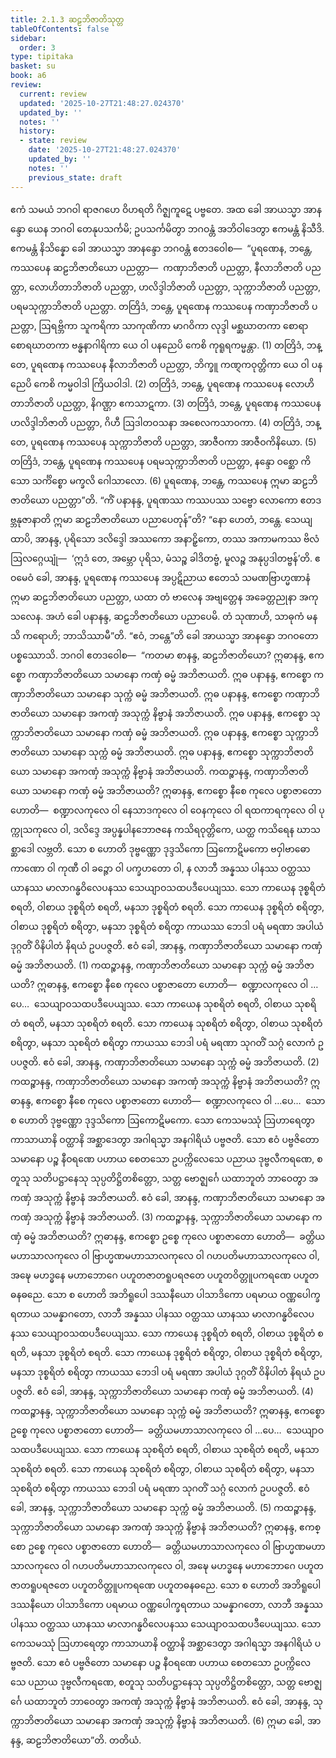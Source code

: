 ```yaml
---
title: 2.1.3 ဆဠဘိဇာတိသုတ္တ
tableOfContents: false
sidebar:
  order: 3
type: tipitaka
basket: su
book: a6
review:
  current: review
  updated: '2025-10-27T21:48:27.024370'
  updated_by: ''
  notes: ''
  history:
  - state: review
    date: '2025-10-27T21:48:27.024370'
    updated_by: ''
    notes: ''
    previous_state: draft
---
```



<ReviewStatus review={frontmatter.review} showDetails={true} />

<HypothesisAnnotation frontmatter={frontmatter} />

<DynamicBreadcrumb />

<Division number="57" book="a6" e="ch" v="16" p="336">

<Paragraph number="478" book="a6">
ဧကံ သမယံ ဘဂဝါ ရာဇဂဟေ ဝိဟရတိ ဂိဇ္ဈကူဋေ ပဗ္ဗတေ. အထ ခေါ အာယသ္မာ အာနန္ဒော ယေန ဘဂဝါ တေနုပသင်္ကမိ; ဥပသင်္ကမိတွာ ဘဂဝန္တံ အဘိဝါဒေတွာ ဧကမန္တံ နိသီဒိ. ဧကမန္တံ နိသိန္နော ခေါ အာယသ္မာ အာနန္ဒော ဘဂဝန္တံ ဧတဒဝေါစ—  “ပူရဏေန, ဘန္တေ, ကဿပေန ဆဠဘိဇာတိယော ပညတ္တာ—  ကဏှာဘိဇာတိ ပညတ္တာ, နီလာဘိဇာတိ ပညတ္တာ, လောဟိတာဘိဇာတိ ပညတ္တာ, ဟလိဒ္ဒါဘိဇာတိ ပညတ္တာ, သုက္ကာဘိဇာတိ ပညတ္တာ, ပရမသုက္ကာဘိဇာတိ ပညတ္တာ.
</Paragraph>

<Paragraph number="479" book="a6">
တတြိဒံ, ဘန္တေ, ပူရဏေန ကဿပေန ကဏှာဘိဇာတိ ပညတ္တာ, ဩရဗ္ဘိကာ သူကရိကာ သာကုဏိကာ မာဂဝိကာ လုဒ္ဒါ မစ္ဆဃာတကာ စောရာ စောရဃာတကာ ဗန္ဓနာဂါရိကာ ယေ ဝါ ပနညေပိ ကေစိ ကုရူရကမ္မန္တာ. (1)
</Paragraph>

<Paragraph number="480" book="a6">
တတြိဒံ, ဘန္တေ, ပူရဏေန ကဿပေန နီလာဘိဇာတိ ပညတ္တာ, ဘိက္ခူ ကဏ္ဋကဝုတ္တိကာ ယေ ဝါ ပနညေပိ ကေစိ ကမ္မဝါဒါ ကြိယဝါဒါ. (2)
</Paragraph>

<Paragraph number="481" book="a6">
တတြိဒံ, ဘန္တေ, ပူရဏေန ကဿပေန လောဟိတာဘိဇာတိ ပညတ္တာ, နိဂဏ္ဌာ ဧကသာဋကာ. (3)
</Paragraph>

<Paragraph number="482" book="a6">
တတြိဒံ, ဘန္တေ, ပူရဏေန ကဿပေန ဟလိဒ္ဒါဘိဇာတိ ပညတ္တာ, ဂိဟီ ဩဒါတဝသနာ အစေလကသာဝကာ. (4)
</Paragraph>

<Paragraph number="483" book="a6">
တတြိဒံ, ဘန္တေ, ပူရဏေန ကဿပေန သုက္ကာဘိဇာတိ ပညတ္တာ, အာဇီဝကာ အာဇီဝကိနိယော. (5)
</Paragraph>

<Paragraph number="484" book="a6">
တတြိဒံ, ဘန္တေ, ပူရဏေန ကဿပေန ပရမသုက္ကာဘိဇာတိ ပညတ္တာ, နန္ဒော ဝစ္ဆော ကိသော သင်္ကိစ္စော မက္ခလိ ဂေါသာလော. (6)
</Paragraph>

<Paragraph number="485" book="a6">
ပူရဏေန, ဘန္တေ, ကဿပေန ဣမာ ဆဠဘိဇာတိယော ပညတ္တာ”တိ.
</Paragraph>

<Paragraph number="486" book="a6">
“ကိံ ပနာနန္ဒ, ပူရဏဿ ကဿပဿ သဗ္ဗော လောကော ဧတဒဗ္ဘနုဇာနာတိ ဣမာ ဆဠဘိဇာတိယော ပညာပေတုန်”တိ? “နော ဟေတံ, ဘန္တေ. သေယျထာပိ, အာနန္ဒ, ပုရိသော ဒလိဒ္ဒေါ အဿကော အနာဠှိကော, တဿ အကာမကဿ ဗိလံ ဩလဂ္ဂေယျုံ—  ‘ဣဒံ တေ, အမ္ဘော ပုရိသ, မံသဉ္စ ခါဒိတဗ္ဗံ, မူလဉ္စ အနုပ္ပဒါတဗ္ဗန်’တိ. ဧဝမေဝံ ခေါ, အာနန္ဒ, ပူရဏေန ကဿပေန အပ္ပဋိညာယ ဧတေသံ သမဏဗြာဟ္မဏာနံ ဣမာ ဆဠဘိဇာတိယော ပညတ္တာ, ယထာ တံ ဗာလေန အဗျတ္တေန အခေတ္တညုနာ အကုသလေန.
</Paragraph>

<Paragraph number="487" book="a6">
အဟံ ခေါ ပနာနန္ဒ, ဆဠဘိဇာတိယော ပညာပေမိ. တံ သုဏာဟိ, သာဓုကံ မနသိ ကရောဟိ; ဘာသိဿာမီ”တိ. “ဧဝံ, ဘန္တေ”တိ ခေါ အာယသ္မာ အာနန္ဒော ဘဂဝတော ပစ္စဿောသိ. ဘဂဝါ ဧတဒဝေါစ—  “ကတမာ စာနန္ဒ, ဆဠဘိဇာတိယော? ဣဓာနန္ဒ, ဧကစ္စော ကဏှာဘိဇာတိယော သမာနော ကဏှံ ဓမ္မံ အဘိဇာယတိ. ဣဓ ပနာနန္ဒ, ဧကစ္စော ကဏှာဘိဇာတိယော သမာနော သုက္ကံ ဓမ္မံ အဘိဇာယတိ. ဣဓ ပနာနန္ဒ, ဧကစ္စော ကဏှာဘိဇာတိယော သမာနော အကဏှံ အသုက္ကံ နိဗ္ဗာနံ အဘိဇာယတိ. ဣဓ ပနာနန္ဒ, ဧကစ္စော သုက္ကာဘိဇာတိယော သမာနော ကဏှံ ဓမ္မံ အဘိဇာယတိ. ဣဓ ပနာနန္ဒ, ဧကစ္စော သုက္ကာဘိဇာတိယော သမာနော သုက္ကံ ဓမ္မံ အဘိဇာယတိ. ဣဓ ပနာနန္ဒ, ဧကစ္စော သုက္ကာဘိဇာတိယော သမာနော အကဏှံ အသုက္ကံ နိဗ္ဗာနံ အဘိဇာယတိ.
</Paragraph>

<Paragraph number="488" book="a6">
ကထဉ္စာနန္ဒ, ကဏှာဘိဇာတိယော သမာနော ကဏှံ ဓမ္မံ အဘိဇာယတိ? ဣဓာနန္ဒ, ဧကစ္စော နီစေ ကုလေ ပစ္စာဇာတော ဟောတိ—  စဏ္ဍာလကုလေ ဝါ နေသာဒကုလေ ဝါ ဝေနကုလေ ဝါ ရထကာရကုလေ ဝါ ပုက္ကုသကုလေ ဝါ, ဒလိဒ္ဒေ အပ္ပန္နပါနဘောဇနေ ကသိရဝုတ္တိကေ, ယတ္ထ ကသိရေန ဃာသစ္ဆာဒေါ လဗ္ဘတိ. သော စ ဟောတိ ဒုဗ္ဗဏ္ဏော ဒုဒ္ဒသိကော ဩကောဋိမကော ဗဝှါဗာဓော ကာဏော ဝါ ကုဏီ ဝါ ခဉ္ဇော ဝါ ပက္ခဟတော ဝါ, န လာဘီ အန္နဿ ပါနဿ ဝတ္ထဿ ယာနဿ မာလာဂန္ဓဝိလေပနဿ သေယျာဝသထပဒီပေယျဿ. သော ကာယေန ဒုစ္စရိတံ စရတိ, ဝါစာယ ဒုစ္စရိတံ စရတိ, မနသာ ဒုစ္စရိတံ စရတိ. သော ကာယေန ဒုစ္စရိတံ စရိတွာ, ဝါစာယ ဒုစ္စရိတံ စရိတွာ, မနသာ ဒုစ္စရိတံ စရိတွာ ကာယဿ ဘေဒါ ပရံ မရဏာ အပါယံ ဒုဂ္ဂတိံ ဝိနိပါတံ နိရယံ ဥပပဇ္ဇတိ. ဧဝံ ခေါ, အာနန္ဒ, ကဏှာဘိဇာတိယော သမာနော ကဏှံ ဓမ္မံ အဘိဇာယတိ. (1)
</Paragraph>

<Paragraph number="489" book="a6">
ကထဉ္စာနန္ဒ, ကဏှာဘိဇာတိယော သမာနော သုက္ကံ ဓမ္မံ အဘိဇာယတိ? ဣဓာနန္ဒ, ဧကစ္စော နီစေ ကုလေ ပစ္စာဇာတော ဟောတိ—  စဏ္ဍာလကုလေ ဝါ …ပေ…  သေယျာဝသထပဒီပေယျဿ. သော ကာယေန သုစရိတံ စရတိ, ဝါစာယ သုစရိတံ စရတိ, မနသာ သုစရိတံ စရတိ. သော ကာယေန သုစရိတံ စရိတွာ, ဝါစာယ သုစရိတံ စရိတွာ, မနသာ သုစရိတံ စရိတွာ ကာယဿ ဘေဒါ ပရံ မရဏာ သုဂတိံ သဂ္ဂံ လောကံ ဥပပဇ္ဇတိ. ဧဝံ ခေါ, အာနန္ဒ, ကဏှာဘိဇာတိယော သမာနော သုက္ကံ ဓမ္မံ အဘိဇာယတိ. (2)
</Paragraph>

<Paragraph number="490" book="a6">
ကထဉ္စာနန္ဒ, ကဏှာဘိဇာတိယော သမာနော အကဏှံ အသုက္ကံ နိဗ္ဗာနံ အဘိဇာယတိ? ဣဓာနန္ဒ, ဧကစ္စော နီစေ ကုလေ ပစ္စာဇာတော ဟောတိ—  စဏ္ဍာလကုလေ ဝါ …ပေ…  သော စ ဟောတိ ဒုဗ္ဗဏ္ဏော ဒုဒ္ဒသိကော ဩကောဋိမကော. သော ကေသမဿုံ ဩဟာရေတွာ ကာသာယာနိ ဝတ္ထာနိ အစ္ဆာဒေတွာ အဂါရသ္မာ အနဂါရိယံ ပဗ္ဗဇတိ. သော ဧဝံ ပဗ္ဗဇိတော သမာနော ပဉ္စ နီဝရဏေ ပဟာယ စေတသော ဥပက္ကိလေသေ ပညာယ ဒုဗ္ဗလီကရဏေ, စတူသု သတိပဋ္ဌာနေသု သုပ္ပတိဋ္ဌိတစိတ္တော, သတ္တ ဗောဇ္ဈင်္ဂေ ယထာဘူတံ ဘာဝေတွာ အကဏှံ အသုက္ကံ နိဗ္ဗာနံ အဘိဇာယတိ. ဧဝံ ခေါ, အာနန္ဒ, ကဏှာဘိဇာတိယော သမာနော အကဏှံ အသုက္ကံ နိဗ္ဗာနံ အဘိဇာယတိ. (3)
</Paragraph>

<Paragraph number="491" book="a6">
ကထဉ္စာနန္ဒ, သုက္ကာဘိဇာတိယော သမာနော ကဏှံ ဓမ္မံ အဘိဇာယတိ? ဣဓာနန္ဒ, ဧကစ္စော ဥစ္စေ ကုလေ ပစ္စာဇာတော ဟောတိ—  ခတ္တိယမဟာသာလကုလေ ဝါ ဗြာဟ္မဏမဟာသာလကုလေ ဝါ ဂဟပတိမဟာသာလကုလေ ဝါ, အဍ္ဎေ မဟဒ္ဓနေ မဟာဘောဂေ ပဟူတဇာတရူပရဇတေ ပဟူတဝိတ္တူပကရဏေ ပဟူတဓနဓညေ. သော စ ဟောတိ အဘိရူပေါ ဒဿနီယော ပါသာဒိကော ပရမာယ ဝဏ္ဏပေါက္ခရတာယ သမန္နာဂတော, လာဘီ အန္နဿ ပါနဿ ဝတ္ထဿ ယာနဿ မာလာဂန္ဓဝိလေပနဿ သေယျာဝသထပဒီပေယျဿ. သော ကာယေန ဒုစ္စရိတံ စရတိ, ဝါစာယ ဒုစ္စရိတံ စရတိ, မနသာ ဒုစ္စရိတံ စရတိ. သော ကာယေန ဒုစ္စရိတံ စရိတွာ, ဝါစာယ ဒုစ္စရိတံ စရိတွာ, မနသာ ဒုစ္စရိတံ စရိတွာ ကာယဿ ဘေဒါ ပရံ မရဏာ အပါယံ ဒုဂ္ဂတိံ ဝိနိပါတံ နိရယံ ဥပပဇ္ဇတိ. ဧဝံ ခေါ, အာနန္ဒ, သုက္ကာဘိဇာတိယော သမာနော ကဏှံ ဓမ္မံ အဘိဇာယတိ. (4)
</Paragraph>

<Paragraph number="492" book="a6">
ကထဉ္စာနန္ဒ, သုက္ကာဘိဇာတိယော သမာနော သုက္ကံ ဓမ္မံ အဘိဇာယတိ? ဣဓာနန္ဒ, ဧကစ္စော ဥစ္စေ ကုလေ ပစ္စာဇာတော ဟောတိ—  ခတ္တိယမဟာသာလကုလေ ဝါ …ပေ…  သေယျာဝသထပဒီပေယျဿ. သော ကာယေန သုစရိတံ စရတိ, ဝါစာယ သုစရိတံ စရတိ, မနသာ သုစရိတံ စရတိ. သော ကာယေန သုစရိတံ စရိတွာ, ဝါစာယ သုစရိတံ စရိတွာ, မနသာ သုစရိတံ စရိတွာ ကာယဿ ဘေဒါ ပရံ မရဏာ သုဂတိံ သဂ္ဂံ လောကံ ဥပပဇ္ဇတိ. ဧဝံ ခေါ, အာနန္ဒ, သုက္ကာဘိဇာတိယော သမာနော သုက္ကံ ဓမ္မံ အဘိဇာယတိ. (5)
</Paragraph>

<Paragraph number="493" book="a6">
ကထဉ္စာနန္ဒ, သုက္ကာဘိဇာတိယော သမာနော အကဏှံ အသုက္ကံ နိဗ္ဗာနံ အဘိဇာယတိ? ဣဓာနန္ဒ, ဧကစ္စော ဥစ္စေ ကုလေ ပစ္စာဇာတော ဟောတိ—  ခတ္တိယမဟာသာလကုလေ ဝါ ဗြာဟ္မဏမဟာသာလကုလေ ဝါ ဂဟပတိမဟာသာလကုလေ ဝါ, အဍ္ဎေ မဟဒ္ဓနေ မဟာဘောဂေ ပဟူတဇာတရူပရဇတေ ပဟူတဝိတ္တူပကရဏေ ပဟူတဓနဓညေ. သော စ ဟောတိ အဘိရူပေါ ဒဿနီယော ပါသာဒိကော ပရမာယ ဝဏ္ဏပေါက္ခရတာယ သမန္နာဂတော, လာဘီ အန္နဿ ပါနဿ ဝတ္ထဿ ယာနဿ မာလာဂန္ဓဝိလေပနဿ သေယျာဝသထပဒီပေယျဿ. သော ကေသမဿုံ ဩဟာရေတွာ ကာသာယာနိ ဝတ္ထာနိ အစ္ဆာဒေတွာ အဂါရသ္မာ အနဂါရိယံ ပဗ္ဗဇတိ. သော ဧဝံ ပဗ္ဗဇိတော သမာနော ပဉ္စ နီဝရဏေ ပဟာယ စေတသော ဥပက္ကိလေသေ ပညာယ ဒုဗ္ဗလီကရဏေ, စတူသု သတိပဋ္ဌာနေသု သုပ္ပတိဋ္ဌိတစိတ္တော, သတ္တ ဗောဇ္ဈင်္ဂေ ယထာဘူတံ ဘာဝေတွာ အကဏှံ အသုက္ကံ နိဗ္ဗာနံ အဘိဇာယတိ. ဧဝံ ခေါ, အာနန္ဒ, သုက္ကာဘိဇာတိယော သမာနော အကဏှံ အသုက္ကံ နိဗ္ဗာနံ အဘိဇာယတိ. (6)
</Paragraph>

<Paragraph number="494" book="a6">
ဣမာ ခေါ, အာနန္ဒ, ဆဠဘိဇာတိယော”တိ.

</Paragraph>
</Division>

<Paragraph number="495" type="center" book="a6">
တတိယံ.
</Paragraph>